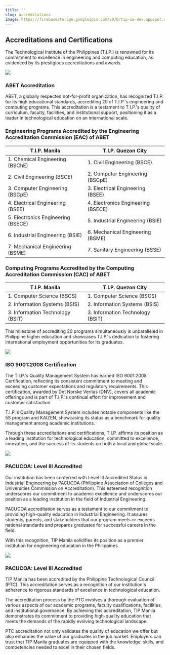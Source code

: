 ```yaml
---
title: ''
slug: accreditations
image: https://firebasestorage.googleapis.com/v0/b/tip-ie-dev.appspot.com/o/Technological_Institute_of_the_Philippines_(Manila)%20(1)%20(1)%20(1)%20(1).jpg?alt=media&token=62f1f0eb-a488-4281-b0f5-462e46a9c3ea
---
```


<h2 class="text-center text-secondary">Accreditations and Certifications</h2>

The Technological Institute of the Philippines (T.I.P.) is renowned for its commitment to excellence in engineering and computing education, as evidenced by its prestigious accreditations and awards.

<img src="https://firebasestorage.googleapis.com/v0/b/tip-ie-dev.appspot.com/o/Accreditations%2FABET.jpg?alt=media&token=bb76464f-6229-4e91-81e7-4e6ac87715ac" />

<h3 class="text-center text-secondary">ABET Accreditation</h3>

ABET, a globally respected not-for-profit organization, has recognized T.I.P. for its high educational standards, accrediting 20 of T.I.P.'s engineering and computing programs. This accreditation is a testament to T.I.P.'s quality of curriculum, faculty, facilities, and institutional support, positioning it as a leader in technological education on an international scale.

### Engineering Programs Accredited by the Engineering Accreditation Commission (EAC) of ABET

| T.I.P. Manila                              | T.I.P. Quezon City                        |
| ------------------------------------------ | ---------------------------------------- |
| 1. Chemical Engineering (BSChE)            | 1. Civil Engineering (BSCE)              |
| 2. Civil Engineering (BSCE)                | 2. Computer Engineering (BSCpE)          |
| 3. Computer Engineering (BSCpE)            | 3. Electrical Engineering (BSEE)         |
| 4. Electrical Engineering (BSEE)           | 4. Electronics Engineering (BSECE)       |
| 5. Electronics Engineering (BSECE)         | 5. Industrial Engineering (BSIE)         |
| 6. Industrial Engineering (BSIE)           | 6. Mechanical Engineering (BSME)         |
| 7. Mechanical Engineering (BSME)           | 7. Sanitary Engineering (BSSE)           |


### Computing Programs Accredited by the Computing Accreditation Commission (CAC) of ABET

| T.I.P. Manila                      | T.I.P. Quezon City              |
| ---------------------------------- | ------------------------------- |
| 1. Computer Science (BSCS)         | 1. Computer Science (BSCS)       |
| 2. Information Systems (BSIS)      | 2. Information Systems (BSIS)    |
| 3. Information Technology (BSIT)   | 3. Information Technology (BSIT) |


This milestone of accrediting 20 programs simultaneously is unparalleled in Philippine higher education and showcases T.I.P.'s dedication to fostering international employment opportunities for its graduates.

<img src="https://firebasestorage.googleapis.com/v0/b/tip-ie-dev.appspot.com/o/Accreditations%2FISO.png?alt=media&token=e48dfe13-80d4-4142-a774-ecb46f29abe7" />

<h3 class="text-center text-secondary">ISO 9001:2008 Certification</h3>

The T.I.P.'s Quality Management System has earned ISO 9001:2008 Certification, reflecting its consistent commitment to meeting and exceeding customer expectations and regulatory requirements. This certification, awarded by Det Norske Veritas (DNV), covers all academic offerings and is part of T.I.P.'s continual effort for improvement and customer satisfaction.

T.I.P.'s Quality Management System includes notable components like the 5S program and KAIZEN, showcasing its status as a benchmark for quality management among academic institutions.

Through these accreditations and certifications, T.I.P. affirms its position as a leading institution for technological education, committed to excellence, innovation, and the success of its students on both a local and global scale.

<img src="https://firebasestorage.googleapis.com/v0/b/tip-ie-dev.appspot.com/o/Accreditations%2FPacucuoa.png?alt=media&token=9092534d-f32d-459b-9026-90e2df04f460" />

<h3 class="text-center text-secondary">PACUCOA: Level III Accredited</h3>

Our institution has been conferred with Level III Accredited Status in Industrial Engineering by PACUCOA (Philippine Association of Colleges and Universities Commission on Accreditation). This esteemed recognition underscores our commitment to academic excellence and underscores our position as a leading institution in the field of Industrial Engineering. 

PACUCOA accreditation serves as a testament to our commitment to providing high-quality education in Industrial Engineering. It assures students, parents, and stakeholders that our program meets or exceeds national standards and prepares graduates for successful careers in the field.

With this recognition, TIP Manila solidifies its position as a premier institution for engineering education in the Philippines. 

<img src="https://firebasestorage.googleapis.com/v0/b/tip-ie-dev.appspot.com/o/Accreditations%2FPTC.png?alt=media&token=0d047245-107e-4717-8625-2cb8e3726318" />

<h3 class="text-center text-secondary">PACUCOA: Level III Accredited</h3>

TIP Manila has been accredited by the Philippine Technological Council (PTC). This accreditation serves as a recognition of our institution's adherence to rigorous standards of excellence in technological education.

The accreditation process by the PTC involves a thorough evaluation of various aspects of our academic programs, faculty qualifications, facilities, and institutional governance. By achieving this accreditation, TIP Manila demonstrates its commitment to providing high-quality education that meets the demands of the rapidly evolving technological landscape.

PTC accreditation not only validates the quality of education we offer but also enhances the value of our graduates in the job market. Employers can trust that TIP Manila graduates are equipped with the knowledge, skills, and competencies needed to excel in their chosen fields.

